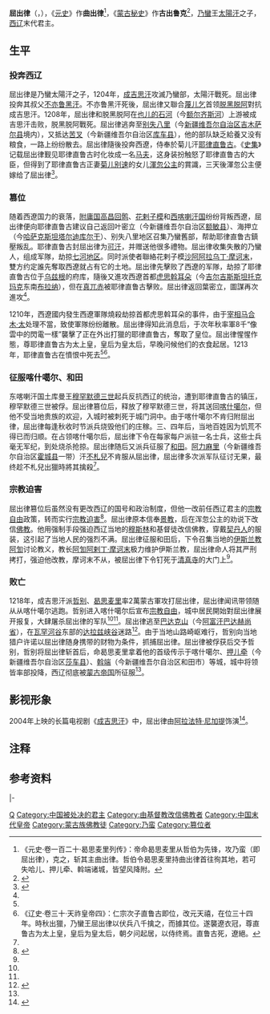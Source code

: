 {{中国宗室信息框
|名稱=屈出律
|姓名=屈出律
|政權=西辽
|世系=[[辽朝君主列表|西辽第六任君主]]
|在位=1211年－1218年
|前任=[[耶律直魯古|辽天禧帝]]
|继任=无（亡国）
|年号=[[天禧_(西辽)|天禧]]三十四年至四十一年（1211年-1218年）
|出生日期=不详
|出生地=
|逝世日期=1218年（[[天禧_(西辽)|天禧]]四十一年）
|逝世地 = [[西辽|西辽]][[巴达克山|巴达克山]]
|父=[[乃蛮|乃蛮部]][[塔陽汗|太陽汗]]台不花
|皇后=皇后[[渾忽公主|耶律浑忽]]
|信仰=[[景教|景教]]{{to}}[[佛教|佛教]]
}}
'''屈出律'''（{{lang-mn|Хүчлүг}}，{{bd|？||1218年|catIdx=Q屈}}），《[[元史|元史]]》作'''曲出律'''<ref name="哲别">《元史·卷一百二十·曷思麦里列传》：帝命曷思麦里从哲伯为先锋，攻乃蛮（即屈出律），克之，斩其主曲出律。哲伯令曷思麦里持曲出律首往徇其地，若可失哈儿、押儿牵、斡端诸城，皆望风降附。</ref>，《[[蒙古秘史|蒙古秘史]]》作'''古出鲁克'''<ref>{{Cite book|author=扎奇斯钦|title=《蒙古秘史新译及注释》|location=台湾|publisher=联经出版事业公司|date=1979年12月|pages=第277页}}</ref>，[[乃蠻|乃蠻]]王[[塔陽汗|太陽汗]]之子，[[西辽|西辽]]末代君主{{NoteTag|严格意义上1211年屈出律篡国应为西辽结束的标志，但屈出律篡国后并未改国号，除宗教政策外与西辽时期政治措施相同，并且其为耶律直鲁古的女婿，他执政的7年可视为西辽的延续。<ref name="黎东方" />}}。

== 生平 ==
=== 投奔西辽 ===
屈出律是乃蠻太陽汗之子，1204年，[[成吉思汗|成吉思汗]]攻滅乃蠻部，太陽汗戰死。屈出律投奔其叔父[[不亦鲁黑汗|不亦鲁黑汗]]。不亦鲁黑汗死後，屈出律又聯合[[蔑儿乞|蔑儿乞]]首领[[脱黑脱阿|脱黑脱阿]]對抗成吉思汗。1208年，屈出律和脱黑脱阿在[[也儿的石河|也儿的石河]]（今[[额尔齐斯河|额尔齐斯河]]）上游被成吉思汗击败，脱黑脱阿戰死。屈出律逃奔至[[别失八里|别失八里]]（今[[新疆维吾尔自治区|新疆维吾尔自治区]][[吉木萨尔县|吉木萨尔县]]境内），又抵达[[库车县|苦叉]]（今新疆维吾尔自治区[[库车县|库车县]]），他的部队缺乏給養又没有粮食，一路上纷纷散去。屈出律隨後投奔西遼{{NoteTag|一种说法屈出律被耶律直鲁古的军隊俘虜後被帶往西遼，见志费尼所著《世界征服者史》第71页。<ref name="征服者" />}}，侍奉於菊儿汗[[耶律直鲁古|耶律直鲁古]]。《[[史集|史集]]》记载屈出律觐见耶律直鲁古时化妆成一名[[马夫|马夫]]，这身装扮触怒了耶律直鲁古的大臣，但得到了耶律直鲁古正妻[[菊儿别速|菊儿别速]]的女儿[[渾忽公主|渾忽公主]]的賞識，三天後渾忽公主便嫁给了屈出律<ref name="征服者">{{Cite book|author=志费尼|coauthors=何高济（译）|title=《世界征服者史》|location=呼和浩特市新城西街82号|publisher=内蒙古人民出版社|date=1981年5月|pages=上册·第71页至第75页、第78页、第421页至第422页}}</ref>。

=== 篡位 ===
随着西遼国力的衰落，[[附庸国|附庸国]][[高昌回鹘|高昌回鹘]]、[[花剌子模|花剌子模]]和[[西喀喇汗国|西喀喇汗国]]纷纷背叛西遼，屈出律便向耶律直鲁古建议自己返回叶密立（今新疆维吾尔自治区[[额敏县|额敏县]]）、海押立（今[[哈萨克斯坦|哈萨克斯坦]][[塔尔迪库尔干|塔尔迪库尔干]]）、别失八里地区召集乃蠻舊部，帮助耶律直鲁古鎮壓叛乱。耶律直鲁古封屈出律为[[可汗|可汗]]，并赠送他很多禮物。屈出律收集失散的乃蠻人，组成军隊，劫掠[[七河地区|七河地区]]。同时派使者聯絡花剌子模[[沙阿|沙阿]][[阿拉乌丁·摩诃末|阿拉乌丁·摩诃末]]，雙方约定誰先奪取西遼就占有它的土地。屈出律先擊败了西遼的军隊，劫掠了耶律直鲁古位于[[乌兹根|乌兹根]]的府库，隨後又進攻西遼首都[[虎思斡耳朵|虎思斡耳朵]]（今[[吉尔吉斯斯坦|吉尔吉斯斯坦]][[托克玛克|托克玛克]]东南[[布拉纳|布拉纳]]），但在[[真兀赤|真兀赤]]被耶律直鲁古擊败。屈出律返回葉密立，圖謀再次進攻<ref name="征服者" />。

1210年，西遼國内發生西遼軍隊燒殺劫掠首都虎思斡耳朵的事件，由于[[宰相|宰相]][[马合木·太|马合木·太]]处理不當，致使軍隊纷纷離散。屈出律得知此消息后，于次年秋率軍8千“像雲中的閃電一樣”襲擊了正在外出打獵的耶律直鲁古，奪取了皇位。屈出律惺惺作態，尊耶律直鲁古为太上皇，皇后为皇太后，早晚问候他们的衣食起居。1213年，耶律直鲁古在憤恨中死去<ref name="征服者" /><ref>《辽史·卷三十·天祚皇帝四》：仁宗次子直鲁古即位，改元天禧，在位三十四年。時秋出獵，乃蠻王屈出律以伏兵八千擒之，而據其位。遂襲遼衣冠，尊直鲁古为太上皇，皇后为皇太后，朝夕问起居，以侍终焉。直鲁古死，遼絕。</ref>。

=== 征服喀什噶尔、和田 ===
东喀喇汗国土库曼王[[穆罕默德三世_(东喀喇汗)|穆罕默德三世]]起兵反抗西辽的统治，遭到耶律直鲁古的镇压，穆罕默德三世被俘。屈出律篡位后，释放了穆罕默德三世，将其送回[[喀什噶尔|喀什噶尔]]，但他不受当地贵族的欢迎，入城时被刺死于城门洞中。由于喀什噶尔不肯归附屈出律，屈出律每逢秋收时节派兵烧毁他们的庄稼。三、四年后，当地百姓因为饥荒不得已而归顺。在占领喀什噶尔后，屈出律下令在每家每户派驻一名士兵，这些士兵毫无军纪，到处烧杀抢掠。屈出律随后又派兵征服了[[和田市|和田]]。[[阿力麻里|阿力麻里]]（今新疆维吾尔自治区[[霍城县|霍城县]]一带）汗[[不札兒|不札兒]]不肯服从屈出律，屈出律多次派军队征讨无果，最终趁不札兒出獵時將其擒殺<ref name="征服者" />。

=== 宗教迫害 ===
屈出律篡位后虽然没有更改西辽的国号和政治制度，但他一改前任西辽君主的[[宗教自由|宗教自由]]政策，转而实行[[宗教迫害|宗教迫害]]<ref name="黎东方">{{Cite book|author=黎东方|title=《细说元朝》|location=上海市|publisher=上海人民出版社|date=1997年|pages=第70页|isbn=9787208025165|quote=屈出律篡了位，并没有改西辽国号。西辽的种种制度，屈出律没有怎样加以更改。然而，屈出律在文化的类型上距离西辽的历代皇帝很远。}}</ref>。屈出律原本信奉[[景教|景教]]，后在浑忽公主的劝说下改信[[佛教|佛教]]。他用强制手段强迫西辽当地的[[穆斯林|穆斯林]]和基督徒改信佛教，穿戴[[契丹人|契丹人]]的服装，这引起了当地人民的强烈不满。屈出律征服和田后，下令召集当地的[[伊斯兰教|伊斯兰教]][[阿訇|阿訇]]讨论教义，教长[[阿訇|阿訇]][[阿剌丁·摩诃末|阿剌丁·摩诃末]]极力维护伊斯兰教，屈出律命人将其严刑拷打，强迫他改教，摩诃末不从，被屈出律下令钉死于[[清真寺|清真寺]]的大门上<ref name="征服者" />。

=== 败亡 ===
1218年，成吉思汗派[[哲别|哲别]]、[[曷思麦里|曷思麦里]]率2萬蒙古軍攻打屈出律，屈出律闻讯带领随从从喀什噶尔逃跑。哲别进入喀什噶尔后宣布[[宗教自由|宗教自由]]，城中居民開始對屈出律展开报复，大肆屠杀屈出律的军队<ref name="哲别" /><ref name="征服者" />。屈出律逃至[[巴达克山|巴达克山]]（今[[阿富汗|阿富汗]][[巴达赫尚省|巴达赫尚省]]），在[[瓦罕河谷|瓦罕河谷]]东部的[[达拉兹峡谷|达拉兹峡谷]]迷路<ref>{{Cite book|author=姚大力|title=《屈出律败亡地点考》|location=江苏省南京市南京大学历史系元史组|publisher=《元史及北方民族史研究集刊·第五期》|date=1981年8月}}</ref>。由于当地山路崎岖难行，哲别向当地猎户许诺以屈出律随身携带的财物为条件，抓捕屈出律。屈出律被俘获后交予哲别，哲别将屈出律斩首后，命曷思麦里拿着他的首级传示于喀什噶尔、[[叶尔羌城|押儿牵]]（今新疆维吾尔自治区[[莎车县|莎车县]]）、[[和田市|斡端]]（今新疆维吾尔自治区和田市）等城，城中将领皆率部投降，西辽彻底被[[蒙古帝国|蒙古帝国]]所征服<ref name="哲别" />。

== 影视形象==
2004年上映的长篇电视剧《[[成吉思汗_(2004年電視劇)|成吉思汗]]》中，屈出律由[[阿拉法特·尼加提|阿拉法特·尼加提]]饰演<ref>{{cite web|title=资料：电视剧《成吉思汗》主要演员名单|url=http://ent.sina.com.cn/v/2004-08-23/1136481404.html|date=2004-08-23|publisher=新浪娱乐|archiveurl=https://web.archive.org/web/20140222054720/http://ent.sina.com.cn/v/2004-08-23/1136481404.html|archivedate=2014-02-22|deadurl=yes}}</ref>。

== 注释 ==
{{NoteFoot}}

== 参考资料 ==
{{reflist|2}}

{{Start box}}
{{s-hou|[[中国君主列表#契丹、辽|辽朝]]||||1218年|name=屈出律}}
{{s-reg}}
{{s-before|[[耶律直魯古|辽天禧帝]]耶律直鲁古（岳父）|rows=2}}
{{s-title|[[辽朝君主列表|辽朝皇帝]]|1211年－1218年}}
{{s-after|无|原因：[[蒙古攻西辽之战|蒙古灭西辽]]|rows=2}}
|-
{{s-title|[[西辽|西辽]]皇帝|1211年－1218年}}
{{end box}}

{{辽朝君主}}

[[Category:西辽皇帝|Q]]
[[Category:中国被处决的君主|Category:中国被处决的君主]]
[[Category:由基督教改信佛教者|Category:由基督教改信佛教者]]
[[Category:中国末代皇帝|Category:中国末代皇帝]]
[[Category:蒙古族佛教徒|Category:蒙古族佛教徒]]
[[Category:乃蛮|Category:乃蛮]]
[[Category:篡位者|Category:篡位者]]